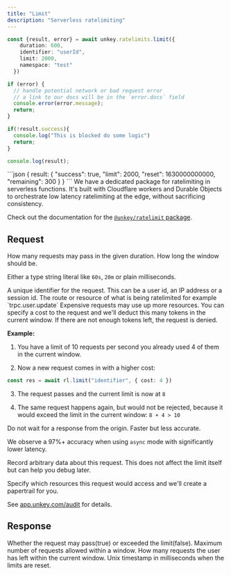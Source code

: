 ```yaml
---
title: "Limit"
description: "Serverless ratelimiting"
---
```


<RequestExample>

```ts
const {result, error} = await unkey.ratelimits.limit({
    duration: 600,
    identifier: "userId",
    limit: 2000,
    namespace: "test"
  })

if (error) {
  // handle potential network or bad request error
  // a link to our docs will be in the `error.docs` field
  console.error(error.message);
  return;
}

if(!result.success){
  console.log("This is blocked do some logic")
  return;
}

console.log(result);

```

</RequestExample>

<ResponseExample>
```json
{
  result: {
    "success": true,
    "limit": 2000,
    "reset": 1630000000000,
    "remaining": 300
  }
}
```

</ResponseExample>

<Note>
We have a dedicated package for ratelimiting in serverless functions. It's built with Cloudflare workers and Durable Objects to orchestrate low latency ratelimiting at the edge, without sacrificing consistency.

Check out the documentation for the [`@unkey/ratelimit` package](/libraries/ts/ratelimit).
</Note>
## Request

<ParamField body="limit" type="number" required>
How many requests may pass in the given duration.
</ParamField>
<ParamField body="duration" type="Duration | number" required placeholder="60s">
How long the window should be.

Either a type string literal like `60s`, `20m` or plain milliseconds.
</ParamField>

<ParamField body="identifier" type="string" required>
  A unique identifier for the request. This can be a user id, an IP address or a session id.
</ParamField>
<ParamField body="namespace" type="string">
  The route or resource of what is being ratelimited for example `trpc.user.update`
</ParamField>
<ParamField body="cost" type="number" default={1}>
Expensive requests may use up more resources. You can specify a cost to the request and
 we'll deduct this many tokens in the current window. If there are not enough tokens left,
 the request is denied.

**Example:**

 1. You have a limit of 10 requests per second you already used 4 of them in the current
 window.

 2. Now a new request comes in with a higher cost:
 ```ts
 const res = await rl.limit("identifier", { cost: 4 })
 ```

 3. The request passes and the current limit is now at `8`

 4. The same request happens again, but would not be rejected, because it would exceed the
 limit in the current window: `8 + 4 > 10`



</ParamField>
<ParamField body="async" type="boolean" default={false}>
Do not wait for a response from the origin. Faster but less accurate.

We observe a 97%+ accuracy when using `async` mode with significantly lower latency.
</ParamField>

<ParamField body="meta" type=" Record<string, string | number | boolean | null>;">
Record arbitrary data about this request. This does not affect the limit itself but can help you debug later.
</ParamField>

<ParamField body="resources" type="Array<{
    type: string;
    id: string;
    name?: string;
    meta?: Record<string, string | number | boolean | null>;
  }>">
Specify which resources this request would access and we'll create a papertrail for you.

See [app.unkey.com/audit](https://app.unkey.com/audit) for details.
</ParamField>
## Response

<ResponseField name="result">
<Expandable title="properties" defaultOpen>

<ResponseField name="success" type="boolean" required>
Whether the request may pass(true) or exceeded the limit(false).
</ResponseField>
<ResponseField name="limit" type="integer" required>
Maximum number of requests allowed within a window.
</ResponseField>
<ResponseField name="remaining" type="integer" required>
How many requests the user has left within the current window.
</ResponseField>
<ResponseField name="reset" type="number" required>
Unix timestamp in milliseconds when the limits are reset.
</ResponseField>
</Expandable>
</ResponseField>
